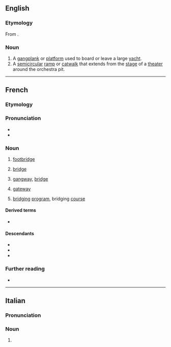 {{also|Passerelle}}
==English==

===Etymology===
From {{bor|en|fr|passerelle}}.

===Noun===
{{en-noun}}

# A [[gangplank]] or [[platform]] used to board or leave a large [[yacht]].
# A [[semicircular]] [[ramp]] or [[catwalk]] that extends from the [[stage]] of a [[theater]] around the orchestra pit.

----

==French==

===Etymology===
{{af|fr|passer|-elle}}

===Pronunciation===
* {{fr-IPA}}
* {{audio|fr|LL-Q150 (fra)-0x010C-passerelle.wav|Audio}}

===Noun===
{{fr-noun|f}}

# [[footbridge]]
# {{lb|fr|nautical}} [[bridge]]
# {{lb|fr|aviation|nautical}} [[gangway]], [[bridge]]
# {{lb|fr|computing}} [[gateway]]
# {{lb|fr|higher education}} [[bridging]] [[program]], bridging [[course]]

====Derived terms====
* {{l|fr|passerelle himalayenne}}

====Descendants====
* {{desc|en|passerelle|bor=1}}
* {{desc|de|Passerelle|bor=1}}
* {{desctree|it|passerella|bor=1}}

===Further reading===
* {{R:TLFi}}

{{C|fr|Bridges}}

----

==Italian==

===Pronunciation===
{{it-pr|passerèlle}}

===Noun===
{{head|it|noun form|g=f}}

# {{plural of|it|passerella}}